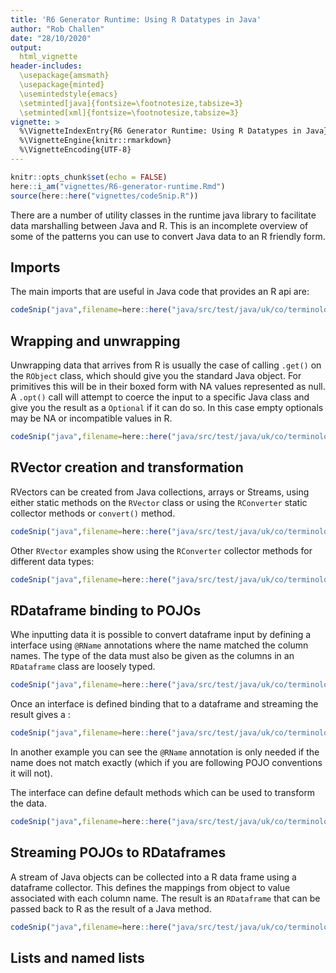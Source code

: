 ```yaml
---
title: 'R6 Generator Runtime: Using R Datatypes in Java'
author: "Rob Challen"
date: "28/10/2020"
output:
  html_vignette
header-includes:
  \usepackage{amsmath}
  \usepackage{minted}
  \usemintedstyle{emacs}
  \setminted[java]{fontsize=\footnotesize,tabsize=3}
  \setminted[xml]{fontsize=\footnotesize,tabsize=3}
vignette: >
  %\VignetteIndexEntry{R6 Generator Runtime: Using R Datatypes in Java}
  %\VignetteEngine{knitr::rmarkdown}
  %\VignetteEncoding{UTF-8}
---
```


```r
knitr::opts_chunk$set(echo = FALSE)
here::i_am("vignettes/R6-generator-runtime.Rmd")
source(here::here("vignettes/codeSnip.R"))
```

There are a number of utility classes in the runtime java library to facilitate
data marshalling between Java and R. This is an incomplete overview of some of
the patterns you can use to convert Java data to an R friendly form.

## Imports

The main imports that are useful in Java code that provides an R api are:

```r
codeSnip("java",filename=here::here("java/src/test/java/uk/co/terminological/rjava/test/TestDatatypes.java"),startMatches = "CS01",endMatches = "CE01")
```

## Wrapping and unwrapping

Unwrapping data that arrives from R is usually the case of calling `.get()` on 
the `RObject` class, which should give you the standard Java object. For 
primitives this will be in their boxed form with NA values represented
as null. A `.opt()` call will attempt to coerce the input to a specific Java 
class and give you the result as a `Optional` if it can do so. In this case empty
optionals may be NA or incompatible values in R.

```r
codeSnip("java",filename=here::here("java/src/test/java/uk/co/terminological/rjava/test/TestDatatypes.java"),startMatches = "CS04",endMatches = "CE04")
```


## RVector creation and transformation

RVectors can be created from Java collections, arrays or Streams, using either
static methods on the `RVector` class or using the `RConverter` static collector 
methods or `convert()` method.

```r
codeSnip("java",filename=here::here("java/src/test/java/uk/co/terminological/rjava/test/TestDatatypes.java"),startMatches = "CS02",endMatches = "CE02")
```

Other `RVector` examples show using the `RConverter` collector methods for 
different data types:

```r
codeSnip("java",filename=here::here("java/src/test/java/uk/co/terminological/rjava/test/TestDatatypes.java"),startMatches = "CS03",endMatches = "CE03")
```

## RDataframe binding to POJOs

Whe inputting data it is possible to convert dataframe input by defining a interface 
using `@RName` annotations where the name matched the column names. The type of
the data must also be given as the columns in an `RDataframe` class are loosely 
typed.

```r
codeSnip("java",filename=here::here("java/src/test/java/uk/co/terminological/rjava/test/DiamondPOJO.java"))
```

Once an interface is defined binding that to a dataframe and streaming the 
result gives a :

```r
codeSnip("java",filename=here::here("java/src/test/java/uk/co/terminological/rjava/test/JavaConversionTest.java"),startMatches = "BOUND_START",endMatches = "BOUND_END")
```
In another example you can see the `@RName` annotation is only needed if the
name does not match exactly (which if you are following POJO conventions it 
will not).

The interface can define default methods which can be used to transform the 
data. 

```r
codeSnip("java",filename=here::here("java/src/test/java/uk/co/terminological/rjava/test/TestDatatypes.java"),startMatches = "CS06",endMatches = "CE06")
```

## Streaming POJOs to RDataframes

A stream of Java objects can be collected into a R data frame using
a dataframe collector. This defines the mappings from object to value associated
with each column name. The result is an `RDataframe` that can be passed back to 
R as the result of a Java method.

```r
codeSnip("java",filename=here::here("java/src/test/java/uk/co/terminological/rjava/test/TestDatatypes.java"),startMatches = "CS05",endMatches = "CE05")
```


## Lists and named lists

